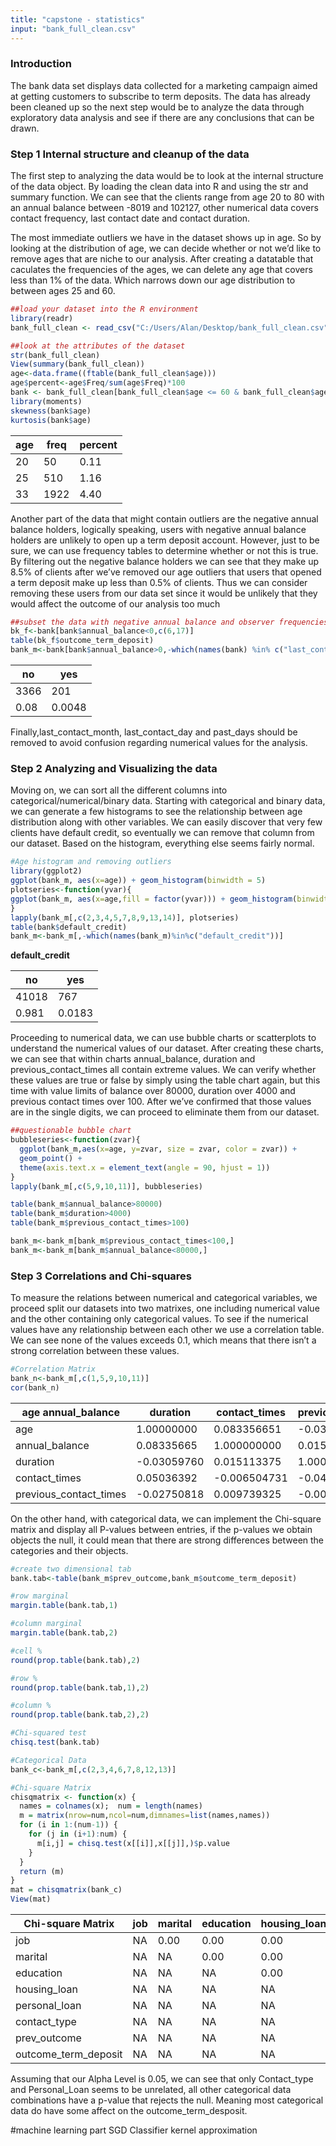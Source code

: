 ---
title: "capstone - statistics"
input: "bank_full_clean.csv"
---

### Introduction
The bank data set displays data collected for a marketing campaign aimed at getting customers to subscribe to term deposits. The data has already been cleaned up so the next step would be to analyze the data through exploratory data analysis and see if there are any conclusions that can be drawn.


### Step 1  Internal structure and cleanup of the data
The first step to analyzing the data would be to look at the internal structure of the data object. By loading the clean data into R and 
using the str and summary function. We can see that the clients range from age 20 to 80 with an annual balance between -8019 and 102127,
other numerical data covers contact frequency, last contact date and contact duration.

The most immediate outliers we have in the dataset shows up in age. So by looking at the distribution of age, we can decide whether or not we'd like to remove ages that are niche to our analysis. After creating a datatable that caculates the frequencies of the ages, we can delete any age that covers less than 1% of the data. Which narrows down our age distribution to between ages 25 and 60.

```R
##load your dataset into the R environment
library(readr)
bank_full_clean <- read_csv("C:/Users/Alan/Desktop/bank_full_clean.csv")

##look at the attributes of the dataset
str(bank_full_clean)
View(summary(bank_full_clean))
age<-data.frame((ftable(bank_full_clean$age)))
age$percent<-age$Freq/sum(age$Freq)*100
bank <- bank_full_clean[bank_full_clean$age <= 60 & bank_full_clean$age >= 25, ] 
library(moments)
skewness(bank$age)
kurtosis(bank$age)
```

| age | freq | percent |
|-----|------|---------|
| 20  | 50   | 0.11    |
| 25  | 510  | 1.16    |
| 33  | 1922 | 4.40    |

Another part of the data that might contain outliers are the negative annual balance holders, logically speaking, users with negative annual balance holders are unlikely to open up a term deposit account. However, just to be sure, we can use frequency tables to determine whether or not this is true. By filtering out the negative balance holders we can see that they make up 8.5% of clients after we've removed our age outliers that users that opened a term deposit make up less than 0.5% of clients. Thus we can consider removing these users from our data set since it would be unlikely that they would affect the outcome of our analysis too much

```R
##subset the data with negative annual balance and observer frequencies
bk_f<-bank[bank$annual_balance<0,c(6,17)]
table(bk_f$outcome_term_deposit)
bank_m<-bank[bank$annual_balance>0,-which(names(bank) %in% c("last_contact_month","last_contact_day","past_days"))]
```

| no  | yes  | 
|-----|------|
|3366 | 201  |
|0.08 |0.0048|

Finally,last_contact_month, last_contact_day and past_days should be removed to avoid confusion regarding numerical values for the analysis.



### Step 2 Analyzing and Visualizing the data
Moving on, we can sort all the different columns into categorical/numerical/binary data. Starting with categorical and binary data, we can generate a few histograms to see the relationship between age distribution along with other variables. We can easily discover that very few clients have default credit, so eventually we can remove that column from our dataset. Based on the histogram, everything else seems fairly normal.

```R
#Age histogram and removing outliers
library(ggplot2)
ggplot(bank_m, aes(x=age)) + geom_histogram(binwidth = 5)
plotseries<-function(yvar){
ggplot(bank_m, aes(x=age,fill = factor(yvar))) + geom_histogram(binwidth = 5)
}
lapply(bank_m[,c(2,3,4,5,7,8,9,13,14)], plotseries)
table(bank$default_credit)
bank_m<-bank_m[,-which(names(bank_m)%in%c("default_credit"))]
```

<b>default_credit</b>

| no  | yes  | 
|-----|------|
|41018| 767  |
|0.981|0.0183|


Proceeding to numerical data, we can use bubble charts or scatterplots to understand the numerical values of our dataset. After creating these charts, we can see that within charts annual_balance, duration and previous_contact_times all contain extreme values. We can verify whether these values are true or false by simply using the table chart again, but this time with value limits of balance over 80000, duration over 4000 and previous contact times over 100. After we've confirmed that those values are in the single digits, we can proceed to eliminate them from our dataset. 

```R
##questionable bubble chart
bubbleseries<-function(zvar){
  ggplot(bank_m,aes(x=age, y=zvar, size = zvar, color = zvar)) +
  geom_point() +
  theme(axis.text.x = element_text(angle = 90, hjust = 1))
}
lapply(bank_m[,c(5,9,10,11)], bubbleseries)

table(bank_m$annual_balance>80000)
table(bank_m$duration>4000)
table(bank_m$previous_contact_times>100)

bank_m<-bank_m[bank_m$previous_contact_times<100,]
bank_m<-bank_m[bank_m$annual_balance<80000,]
```


### Step 3 Correlations and Chi-squares
To measure the relations between numerical and categorical variables, we proceed split our datasets into two matrixes, one including numerical value and the other containing only categorical values. To see if the numerical values have any relationship between each other we use a correlation table.
We can see none of the values exceeds 0.1, which means that there isn't a strong correlation between these values.

```R
#Correlation Matrix
bank_n<-bank_m[,c(1,5,9,10,11)]
cor(bank_n)

```

| age annual_balance  |   duration |contact_times| previous_contact_times |
|---------------------|------------|-------------|---------|
| age                 |    1.00000000 |   0.083356651 | -0.030597602|   0.050363918 |          -0.027508176 |
| annual_balance      |    0.08335665 |   1.000000000 |  0.015113375|  -0.006504731 |           0.009739325 |
| duration            |   -0.03059760 |   0.015113375 |  1.000000000|  -0.048924942 |          -0.008585207 |
| contact_times       |    0.05036392 |  -0.006504731 | -0.048924942|   1.000000000 |          -0.010718597 |
| previous_contact_times| -0.02750818 |   0.009739325 | -0.008585207|  -0.010718597 |           1.000000000 |



On the other hand, with categorical data, we can implement the Chi-square matrix and display all P-values between entries, if the
p-values we obtain objects the null, it could mean that there are strong differences between the categories and their objects.

```R
#create two dimensional tab
bank.tab<-table(bank_m$prev_outcome,bank_m$outcome_term_deposit)

#row marginal
margin.table(bank.tab,1)

#column marginal
margin.table(bank.tab,2) 

#cell %
round(prop.table(bank.tab),2)

#row %
round(prop.table(bank.tab,1),2) 

#column %
round(prop.table(bank.tab,2),2) 

#Chi-squared test
chisq.test(bank.tab)

#Categorical Data
bank_c<-bank_m[,c(2,3,4,6,7,8,12,13)]

#Chi-square Matrix
chisqmatrix <- function(x) {
  names = colnames(x);  num = length(names)
  m = matrix(nrow=num,ncol=num,dimnames=list(names,names))
  for (i in 1:(num-1)) {
    for (j in (i+1):num) {
      m[i,j] = chisq.test(x[[i]],x[[j]],)$p.value
    }
  }
  return (m)
}
mat = chisqmatrix(bank_c)
View(mat)

```


| Chi-square Matrix    | job | marital | education | housing_loan | personal_loan | contact_type | prev_outcome | outcome_term_deposit |
|----------------------|-----|---------|-----------|--------------|---------------|--------------|--------------|----------------------|
| job                  | NA  | 0.00    | 0.00      | 0.00         | 0.00          | 0.00         | 0.00         | 0.00                 |
| marital              | NA  | NA      | 0.00      | 0.00         | 0.00          | 0.00         | 0.00         | 0.00                 |
| education            | NA  | NA      | NA        | 0.00         | 0.00          | 0.00         | 0.00         | 0.00                 |
| housing_loan         | NA  | NA      | NA        | NA           | 0.00          | 0.00         | 0.00         | 0.00                 |
| personal_loan        | NA  | NA      | NA        | NA           | NA            | 0.14         | 0.00         | 0.00                 |
| contact_type         | NA  | NA      | NA        | NA           | NA            | NA           | 0.00         | 0.00                 |
| prev_outcome         | NA  | NA      | NA        | NA           | NA            | NA           | NA           | 0.00                 |
| outcome_term_deposit | NA  | NA      | NA        | NA           | NA            | NA           | NA           | NA                   |


Assuming that our Alpha Level is 0.05, we can see that only Contact_type and Personal_Loan seems to be unrelated, all other categorical data combinations have a p-value that rejects the null. Meaning most categorical data do have some affect on the outcome_term_desposit.


#machine learning part
SGD Classifier 
kernel approximation

